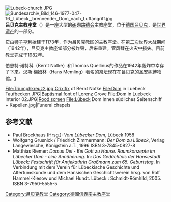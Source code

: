 [[File:Lubeck-church.JPG|thumb]]
[[File:Bundesarchiv_Bild_146-1977-047-16,_Lübeck,_brennender_Dom_nach_Luftangriff.jpg|thumb]]
'''吕贝克主教座堂'''（{{lang-de|Lübecker Dom}}）是一座大型的[[砖|砖]]砌[[路德会|路德会]]主教座堂，位于[[德国|德国]][[吕贝克|吕贝克]]，是[[世界遗产|世界遗产]]的一部分。

它由[[狮子亨利|狮子亨利]]始建于1173年，作为吕贝克教区的主教座堂。在[[第二次世界大战|第二次世界大战]]期间（1942年），吕贝克主教座堂部分被炸毁，后来重建。管风琴在火灾中损失。目前教堂完成于1982年。

伯恩特·诺特科（Bernt Notke）和Thomas Quellinus的作品在1942年轰炸中幸存了下来。汉斯·梅姆林（Hans Memling）著名的祭坛现在在吕贝克的圣安妮博物馆。[https://web.archive.org/web/20070727225347/http://www.myluebeck.com/images/bilder/dom-luebeck.jpg]

<gallery>
File:Triumphkreuz2.jpg|Crixifix of Bernt Notke
File:Dom in Luebeck Taufbecken.JPG|[[Baptismal_font|Baptismal font]] of Lorenz Grove
File:Dom in Luebeck Interior 02.JPG|[[Rood_screen|Rood screen]]
File:Lübeck Dom Innen südliches Seitenschiff + Kapellen.jpg|Funeral chapels
</gallery>

== 参考文献 ==
* Paul Brockhaus (Hrsg.): ''Vom Lübecker Dom'', Lübeck 1958
* Wolfgang Grusnick / Friedrich Zimmermann: ''Der Dom zu Lübeck'', Verlag Langewiesche, Königstein a.T., 1996 ISBN 3-7845-0827-8
* Matthias Riemer: ''Domus Dei - Bei Gott zu Hause. Raumkonzepte im Lübecker Dom - eine Annäherung.'' In: ''Das Gedächtnis der Hansestadt Lübeck: Festschrift für Antjekathrin Graßmann zum 65. Geburtstag''. In Verbindung mit dem Verein für Lübeckische Geschichte und Altertumskunde und dem Hansischen Geschichtsverein hrsg. von Rolf Hammel-Kiesow und Michael Hundt. Lübeck : Schmidt-Römhild, 2005. ISBN 3-7950-5555-5

{{coord|53.8608|N|10.6858|E|type:landmark|display=title}}

{{Authority control}}
{{DEFAULTSORT:Lubeck Cathedral}}
[[Category:吕贝克教堂|Category:吕贝克教堂]]
[[Category:德國信義宗主教座堂|Category:德國信義宗主教座堂]]